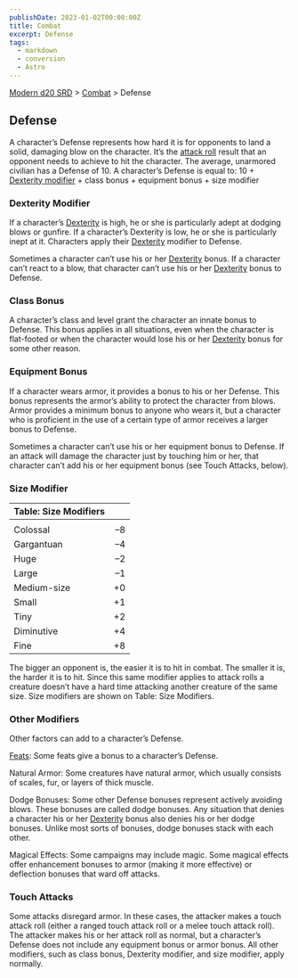 ```yaml
---
publishDate: 2023-01-02T00:00:00Z
title: Combat
excerpt: Defense
tags:
  - markdown
  - conversion
  - Astro
---
```


[Modern d20 SRD](/#modernD20) > [Combat](modern-d20-srd-combat-index) > Defense

## Defense

A character’s Defense represents how hard it is for opponents to land a solid, damaging blow on the character. It’s the [attack roll](modern-d20-srd-combat-attack-roll) result that an opponent needs to achieve to hit the character. The average, unarmored civilian has a Defense of 10. A character’s Defense is equal to:
10 + [Dexterity modifier](modern-d20-srd-basics-ability-scores) + class bonus + equipment bonus + size modifier

### Dexterity Modifier

If a character’s [Dexterity](modern-d20-srd-basics-ability-scores) is high, he or she is particularly adept at dodging blows or gunfire. If a character’s Dexterity is low, he or she is particularly inept at it. Characters apply their [Dexterity](modern-d20-srd-basics-ability-scores) modifier to Defense.

Sometimes a character can’t use his or her [Dexterity](modern-d20-srd-basics-ability-scores) bonus. If a character can’t react to a blow, that character can’t use his or her [Dexterity](modern-d20-srd-basics-ability-scores) bonus to Defense.

### Class Bonus

A character’s class and level grant the character an innate bonus to Defense. This bonus applies in all situations, even when the character is flat-footed or when the character would lose his or her [Dexterity](modern-d20-srd-basics-ability-scores) bonus for some other reason.

### Equipment Bonus

If a character wears armor, it provides a bonus to his or her Defense. This bonus represents the armor’s ability to protect the character from blows.
Armor provides a minimum bonus to anyone who wears it, but a character who is proficient in the use of a certain type of armor receives a larger bonus to Defense.

Sometimes a character can’t use his or her equipment bonus to Defense. If an attack will damage the character just by touching him or her, that character can’t add his or her equipment bonus (see Touch Attacks, below).

### Size Modifier

| Table: Size Modifiers |     |
| :-------------------- | --: |
|                       |     |
| Colossal              |   –8 |
| Gargantuan            |   –4 |
| Huge                  |   –2 |
| Large                 |   –1 |
| Medium-size           |  +0 |
| Small                 |  +1 |
| Tiny                  |  +2 |
| Diminutive            |  +4 |
| Fine                  |  +8 |

The bigger an opponent is, the easier it is to hit in combat. The smaller it is, the harder it is to hit. Since this same modifier applies to attack rolls a creature doesn’t have a hard time attacking another creature of the same size. Size modifiers are shown on Table: Size Modifiers.

### Other Modifiers

Other factors can add to a character’s Defense.

[Feats](modern-d20-srd-feats-index): Some feats give a bonus to a character’s Defense.

Natural Armor: Some creatures have natural armor, which usually consists of scales, fur, or layers of thick muscle.

Dodge Bonuses: Some other Defense bonuses represent actively avoiding blows. These bonuses are called dodge bonuses. Any situation that denies a character his or her [Dexterity](modern-d20-srd-basics-saving-throws) bonus also denies his or her dodge bonuses. Unlike most sorts of bonuses, dodge bonuses stack with each other.

Magical Effects: Some campaigns may include magic. Some magical effects offer enhancement bonuses to armor (making it more effective) or deflection bonuses that ward off attacks.

### Touch Attacks

Some attacks disregard armor. In these cases, the attacker makes a touch attack roll (either a ranged touch attack roll or a melee touch attack roll). The attacker makes his or her attack roll as normal, but a character’s Defense does not include any equipment bonus or armor bonus. All other modifiers, such as class bonus, Dexterity modifier, and size modifier, apply normally.
